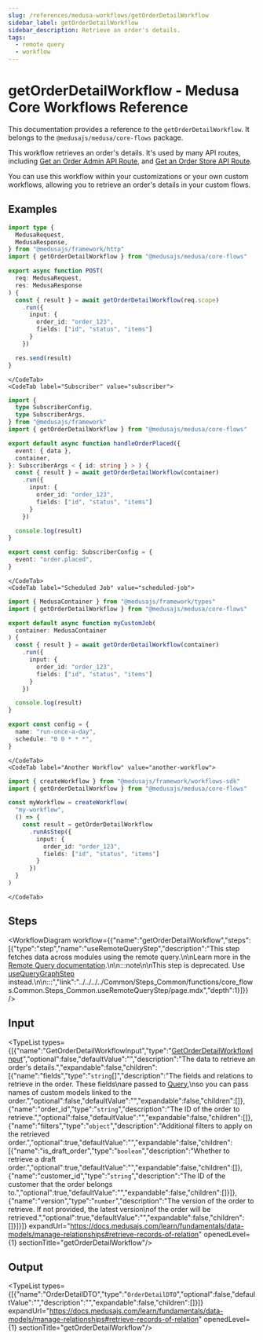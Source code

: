```yaml
---
slug: /references/medusa-workflows/getOrderDetailWorkflow
sidebar_label: getOrderDetailWorkflow
sidebar_description: Retrieve an order's details.
tags:
  - remote query
  - workflow
---
```



# getOrderDetailWorkflow - Medusa Core Workflows Reference

This documentation provides a reference to the `getOrderDetailWorkflow`. It belongs to the `@medusajs/medusa/core-flows` package.

This workflow retrieves an order's details. It's used by many API routes, including
[Get an Order Admin API Route](https://docs.medusajs.com/api/admin#orders\_getordersid), and
[Get an Order Store API Route](https://docs.medusajs.com/api/store#orders\_getordersid).

You can use this workflow within your customizations or your own custom workflows, allowing you to retrieve an 
order's details in your custom flows.

<SourceCodeLink link="https://github.com/medusajs/medusa/blob/3c25aec00616c44b5bd0a66550749708f21aec3e/packages/core/core-flows/src/order/workflows/get-order-detail.ts#L71" />

## Examples

<CodeTabs group="workflow-exection">
    <CodeTab label="API Route" value="api-route">
    
```ts title="src/api/workflow/route.ts"
import type {
  MedusaRequest,
  MedusaResponse,
} from "@medusajs/framework/http"
import { getOrderDetailWorkflow } from "@medusajs/medusa/core-flows"

export async function POST(
  req: MedusaRequest,
  res: MedusaResponse
) {
  const { result } = await getOrderDetailWorkflow(req.scope)
    .run({
      input: {
        order_id: "order_123",
        fields: ["id", "status", "items"]
      }
    })

  res.send(result)
}
```

    </CodeTab>
    <CodeTab label="Subscriber" value="subscriber">
    
```ts title="src/subscribers/order-placed.ts"
import {
  type SubscriberConfig,
  type SubscriberArgs,
} from "@medusajs/framework"
import { getOrderDetailWorkflow } from "@medusajs/medusa/core-flows"

export default async function handleOrderPlaced({
  event: { data },
  container,
}: SubscriberArgs < { id: string } > ) {
  const { result } = await getOrderDetailWorkflow(container)
    .run({
      input: {
        order_id: "order_123",
        fields: ["id", "status", "items"]
      }
    })

  console.log(result)
}

export const config: SubscriberConfig = {
  event: "order.placed",
}
```

    </CodeTab>
    <CodeTab label="Scheduled Job" value="scheduled-job">
    
```ts title="src/jobs/message-daily.ts"
import { MedusaContainer } from "@medusajs/framework/types"
import { getOrderDetailWorkflow } from "@medusajs/medusa/core-flows"

export default async function myCustomJob(
  container: MedusaContainer
) {
  const { result } = await getOrderDetailWorkflow(container)
    .run({
      input: {
        order_id: "order_123",
        fields: ["id", "status", "items"]
      }
    })

  console.log(result)
}

export const config = {
  name: "run-once-a-day",
  schedule: "0 0 * * *",
}
```

    </CodeTab>
    <CodeTab label="Another Workflow" value="another-workflow">
    
```ts title="src/workflows/my-workflow.ts"
import { createWorkflow } from "@medusajs/framework/workflows-sdk"
import { getOrderDetailWorkflow } from "@medusajs/medusa/core-flows"

const myWorkflow = createWorkflow(
  "my-workflow",
  () => {
    const result = getOrderDetailWorkflow
      .runAsStep({
        input: {
          order_id: "order_123",
          fields: ["id", "status", "items"]
        }
      })
  }
)
```

    </CodeTab>
  </CodeTabs>

## Steps

<WorkflowDiagram workflow={{"name":"getOrderDetailWorkflow","steps":[{"type":"step","name":"useRemoteQueryStep","description":"This step fetches data across modules using the remote query.\n\nLearn more in the [Remote Query documentation](https://docs.medusajs.com/learn/fundamentals/module-links/query).\n\n:::note\n\nThis step is deprecated. Use [useQueryGraphStep](../../../../Common/Steps_Common/functions/core_flows.Common.Steps_Common.useQueryGraphStep/page.mdx) instead.\n\n:::","link":"../../../../Common/Steps_Common/functions/core_flows.Common.Steps_Common.useRemoteQueryStep/page.mdx","depth":1}]}} />

## Input

<TypeList types={[{"name":"GetOrderDetailWorkflowInput","type":"[GetOrderDetailWorkflowInput](../../../../types/core_flows.GetOrderDetailWorkflowInput/page.mdx)","optional":false,"defaultValue":"","description":"The data to retrieve an order's details.","expandable":false,"children":[{"name":"fields","type":"`string`[]","description":"The fields and relations to retrieve in the order. These fields\nare passed to [Query](https://docs.medusajs.com/learn/fundamentals/module-links/query),\nso you can pass names of custom models linked to the order.","optional":false,"defaultValue":"","expandable":false,"children":[]},{"name":"order_id","type":"`string`","description":"The ID of the order to retrieve.","optional":false,"defaultValue":"","expandable":false,"children":[]},{"name":"filters","type":"`object`","description":"Additional filters to apply on the retrieved order.","optional":true,"defaultValue":"","expandable":false,"children":[{"name":"is_draft_order","type":"`boolean`","description":"Whether to retrieve a draft order.","optional":true,"defaultValue":"","expandable":false,"children":[]},{"name":"customer_id","type":"`string`","description":"The ID of the customer that the order belongs to.","optional":true,"defaultValue":"","expandable":false,"children":[]}]},{"name":"version","type":"`number`","description":"The version of the order to retrieve. If not provided, the latest version\nof the order will be retrieved.","optional":true,"defaultValue":"","expandable":false,"children":[]}]}]} expandUrl="https://docs.medusajs.com/learn/fundamentals/data-models/manage-relationships#retrieve-records-of-relation" openedLevel={1} sectionTitle="getOrderDetailWorkflow"/>

## Output

<TypeList types={[{"name":"OrderDetailDTO","type":"`OrderDetailDTO`","optional":false,"defaultValue":"","description":"","expandable":false,"children":[]}]} expandUrl="https://docs.medusajs.com/learn/fundamentals/data-models/manage-relationships#retrieve-records-of-relation" openedLevel={1} sectionTitle="getOrderDetailWorkflow"/>
